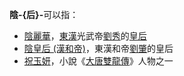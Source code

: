 {{NoteTA
|T=zh-hans:陰后; zh-hant:陰后; 
}}
'''陰-{后}-'''可以指：
* [[陰麗華|陰麗華]]，[[東漢|東漢]]光武帝[[劉秀|劉秀]]的[[皇后|皇后]]
* [[陰皇后_(漢和帝)|陰皇后 (漢和帝)]]，東漢和帝[[劉肇|劉肇]]的皇后
*[[祝玉妍|祝玉妍]]，小說《[[大唐雙龍傳|大唐雙龍傳]]》人物之一
{{disambig|Cat=二字中國相關消歧義}}